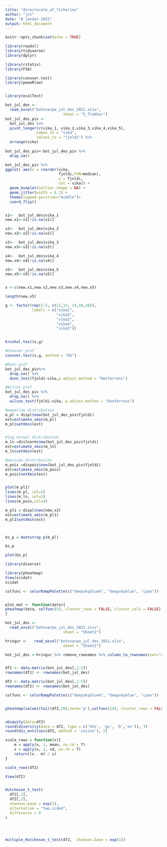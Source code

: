 ```yaml
---
title: "directorate_of_fisheries"
author: "jst"
date: "8 janúar 2022"
output: html_document
---
```


```r
knitr::opts_chunk$set(echo = TRUE)
```

```r
library(readxl)
library(tidyverse)
library(dplyr)

library(rstatix)
library(FSA)

library(conover.test)
library(poweRlaw)


library(ecolTest)

```



```r
bot_jul_des <- 
  read_excel("botnvarpa_jul_des_2021.xlsx", 
                          sheet = "5_flokkar")
bot_jul_des_piv <-
  bot_jul_des %>% 
  pivot_longer(c(vika_1, vika_2,vika_3,vika_4,vika_5), 
              names_to = "vika", 
              values_to = "fjoldi") %>% 
  arrange(vika)
   
bot_jul_des_piv<-bot_jul_des_piv %>% 
  drop_na()                 

bot_jul_des_piv %>% 
ggplot( aes(x = reorder(vika,
                        fjoldi,FUN=median), 
                        y = fjoldi, 
                        col = vika)) + 
  geom_boxplot(outlier.shape = NA) + 
  geom_jitter(width = 0.1) + 
  theme(legend.position="middle")+
  coord_flip()



```



```r

x1<-  bot_jul_des$vika_1 
new.x1<-x1[!is.na(x1)]

x2<-  bot_jul_des$vika_2
new.x2<-x2[!is.na(x2)]

x3<-  bot_jul_des$vika_3
new.x3<-x3[!is.na(x3)]

x4<-  bot_jul_des$vika_4 
new.x4<-x4[!is.na(x4)]

x5<-  bot_jul_des$vika_5 
new.x5<-x5[!is.na(x5)]


x <-c(new.x1,new.x2,new.x3,new.x4,new.x5)

length(new.x5)

g <- factor(rep(1:5, c(12,15, 14,10,10)),
            labels = c("vika1",
                       "vika2",
                       "vika3",
                       "vika4",
                       "vika5"))


kruskal.test(x,g)

#Conover próf
conover.test(x,g, method = "bh")

#Dunn próf
bot_jul_des_piv%>% 
  drop_na() %>% 
  dunn_test(fjoldi~vika,p.adjust.method = "bonferroni") 

#Wilcox próf
bot_jul_des_piv %>% 
  drop_na() %>% 
  wilcox_test(fjoldi~vika, p.adjust.method = "bonferroni")


```

```r
#powerlaw distribution
m_pl = displ$new(bot_jul_des_piv$fjoldi)
est=estimate_xmin(m_pl)
m_pl$setXmin(est)


#log normal distribution
m_ln =dislnorm$new(bot_jul_des_piv$fjoldi)
est=estimate_xmin(m_ln)
m_ln$setXmin(est)

#poisson distribution
m_pois =dispois$new(bot_jul_des_piv$fjoldi)
est=estimate_xmin(m_pois)
m_pois$setXmin(est)


plot(m_pl1)
lines(m_pl, col=2)
lines(m_ln, col=3)
lines(m_pois,col=4)

m_pl1 = displ$new(new.x3)
est=estimate_xmin(m_pl1)
m_pl1$setXmin(est)



bs_p = bootstrap_p(m_pl)

bs_p

plot(bs_p)

```
```r
library(diverse)

library(pheatmap)
View(scidat)
scidat

colfunc <- colorRampPalette(c("deepskyblue4", "deepskyblue", "cyan"))


plot_mat <- function(data){
pheatmap(data, colfunc(5), cluster_rows = FALSE, cluster_cols = FALSE)
}

bot_jul_des <- 
  read_excel("botnvarpa_jul_des_2021.xlsx", 
                          sheet = "Sheet1")

hringur <-   read_excel("botnvarpa_jul_des_2021.xlsx", 
                          sheet = "Sheet2")

bot_jul_des <-hringur %>% remove_rownames %>% column_to_rownames(var="names")


df1 <- data.matrix(bot_jul_des[,1:5])
rownames(df1) <- rownames(bot_jul_des)

df2 <- data.matrix(bot_jul_des[,1:5])
rownames(df2) <- rownames(bot_jul_des)

colfunc <- colorRampPalette(c("deepskyblue4", "deepskyblue", "cyan"))


pheatmap(values(tail(df2,20),norm='p'),colfunc(10), cluster_rows = FALSE, cluster_cols = FALSE)


ubiquity(data=df2)
round(diversity(data = df2, type = c('hhi', 'gs', 'b','ev')), 3)
round(dis_entities(df2, method = 'cosine'), 2)

```

```r


scale_rows = function(x){
    m = apply(x, 1, mean, na.rm = T)
    s = apply(x, 1, sd, na.rm = T)
    return((x - m) / s)
}

scale_rows(df2)

View(df2)


Hutcheson_t_test(
  df2[,1],
  df2[,2],
  shannon.base = exp(1),
  alternative = "two.sided",
  difference = 0
)




multiple_Hutcheson_t_test(df2,  shannon.base = exp(1))
```


